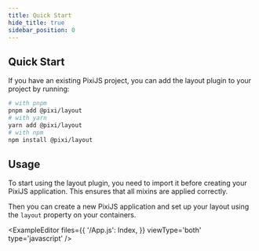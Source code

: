 ```yaml
---
title: Quick Start
hide_title: true
sidebar_position: 0
---
```



## Quick Start

If you have an existing PixiJS project, you can add the layout plugin to your project by running:

```bash
# with pnpm
pnpm add @pixi/layout
# with yarn
yarn add @pixi/layout
# with npm
npm install @pixi/layout
```

## Usage

To start using the layout plugin, you need to import it before creating your PixiJS application. This ensures that all mixins are applied correctly.

Then you can create a new PixiJS application and set up your layout using the `layout` property on your containers.

<ExampleEditor
    files={{
        '/App.js': Index,
    }}
    viewType='both'
    type='javascript'
/>
